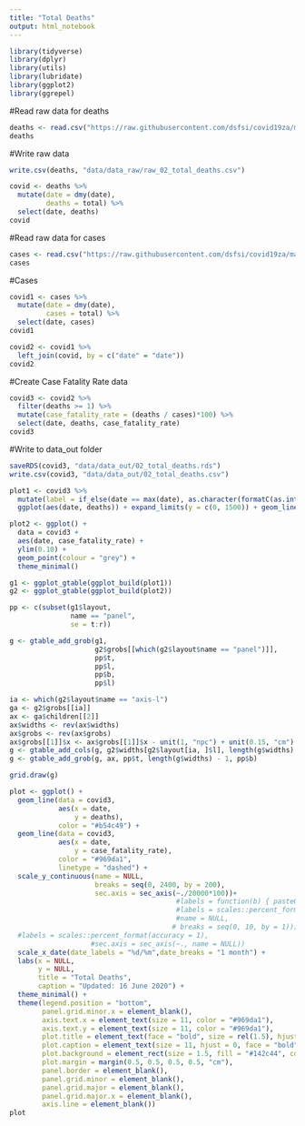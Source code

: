 ```yaml
---
title: "Total Deaths"
output: html_notebook
---
```


```r
library(tidyverse)
library(dplyr)
library(utils)
library(lubridate)
library(ggplot2)
library(ggrepel)
```

#Read raw data for deaths
```r
deaths <- read.csv("https://raw.githubusercontent.com/dsfsi/covid19za/master/data/covid19za_provincial_cumulative_timeline_deaths.csv", na.strings = "", fileEncoding = "UTF-8-BOM", stringsAsFactors = TRUE)
deaths
```

#Write raw data
```r
write.csv(deaths, "data/data_raw/raw_02_total_deaths.csv")
```

```r
covid <- deaths %>% 
  mutate(date = dmy(date),
         deaths = total) %>% 
  select(date, deaths)
covid
```

#Read raw data for cases
```r
cases <- read.csv("https://raw.githubusercontent.com/dsfsi/covid19za/master/data/covid19za_provincial_cumulative_timeline_confirmed.csv", na.strings = "", fileEncoding = "UTF-8-BOM", stringsAsFactors = TRUE)
cases
```

#Cases
```r
covid1 <- cases %>% 
  mutate(date = dmy(date),
         cases = total) %>% 
  select(date, cases)
covid1
```

```r
covid2 <- covid1 %>% 
  left_join(covid, by = c("date" = "date"))
covid2
```

#Create Case Fatality Rate data
```r
covid3 <- covid2 %>% 
  filter(deaths >= 1) %>% 
  mutate(case_fatality_rate = (deaths / cases)*100) %>% 
  select(date, deaths, case_fatality_rate)
covid3
```

#Write to data_out folder
```r
saveRDS(covid3, "data/data_out/02_total_deaths.rds")
write.csv(covid3, "data/data_out/02_total_deaths.csv")
```

```r
plot1 <- covid3 %>% 
  mutate(label = if_else(date == max(date), as.character(formatC(as.integer(deaths), big.mark = ",")), NA_character_)) %>% 
  ggplot(aes(date, deaths)) + expand_limits(y = c(0, 1500)) + geom_line(color = "red") + geom_label_repel(aes(label = label), color = "white",fill = "#203354", segment.colour = "black", fontface = "bold", na.rm = TRUE, label.size = NA, box.padding = unit(-0.5, "lines"))
```


```r
plot2 <- ggplot() +
  data = covid3 +
  aes(date, case_fatality_rate) +
  ylim(0.10) +
  geom_point(colour = "grey") +
  theme_minimal()
```

```r
g1 <- ggplot_gtable(ggplot_build(plot1))
g2 <- ggplot_gtable(ggplot_build(plot2))
```

```r
pp <- c(subset(g1$layout,
               name == "panel",
               se = t:r))

g <- gtable_add_grob(g1, 
                     g2$grobs[[which(g2$layout$name == "panel")]],
                     pp$t,
                     pp$l,
                     pp$b,
                     pp$l)
```

```r
ia <- which(g2$layout$name == "axis-l")
ga <- g2$grobs[[ia]]
ax <- ga$children[[2]]
ax$widths <- rev(ax$widths)
ax$grobs <- rev(ax$grobs)
ax$grobs[[1]]$x <- ax$grobs[[1]]$x - unit(1, "npc") + unit(0.15, "cm")
g <- gtable_add_cols(g, g2$widths[g2$layout[ia, ]$l], length(g$widths) - 1)
g <- gtable_add_grob(g, ax, pp$t, length(g$widths) - 1, pp$b)

grid.draw(g)
```



```r
plot <- ggplot() + 
  geom_line(data = covid3, 
            aes(x = date, 
                y = deaths), 
            color = "#b54c49") +
  geom_line(data = covid3, 
            aes(x = date, 
                y = case_fatality_rate), 
            color = "#969da1",
            linetype = "dashed") +
  scale_y_continuous(name = NULL,
                     breaks = seq(0, 2400, by = 200), 
                     sec.axis = sec_axis(~./20000*100))+
                                         #labels = function(b) { paste0(round(b * 100, 0), "%")})) +
                                         #labels = scales::percent_format(accuracy = 1)))+
                                         #name = NULL,
                                        # breaks = seq(0, 10, by = 1))) +
  #labels = scales::percent_format(accuracy = 1),
                    #sec.axis = sec_axis(~., name = NULL))
  scale_x_date(date_labels = "%d/%m",date_breaks = "1 month") +
  labs(x = NULL,
       y = NULL, 
       title = "Total Deaths",
       caption = "Updated: 16 June 2020") +
  theme_minimal() + 
  theme(legend.position = "bottom",
        panel.grid.minor.x = element_blank(), 
        axis.text.x = element_text(size = 11, color = "#969da1"),
        axis.text.y = element_text(size = 11, color = "#969da1"),
        plot.title = element_text(face = "bold", size = rel(1.5), hjust = 0.0, colour = "white"), 
        plot.caption = element_text(size = 11, hjust = 0, face = "bold", color = "white"),
        plot.background = element_rect(size = 1.5, fill = "#142c44", colour = "#969da1"),
        plot.margin = margin(0.5, 0.5, 0.5, 0.5, "cm"),
        panel.border = element_blank(),
        panel.grid.minor = element_blank(),
        panel.grid.major = element_blank(),
        panel.grid.major.x = element_blank(),
        axis.line = element_blank())
plot 
```























